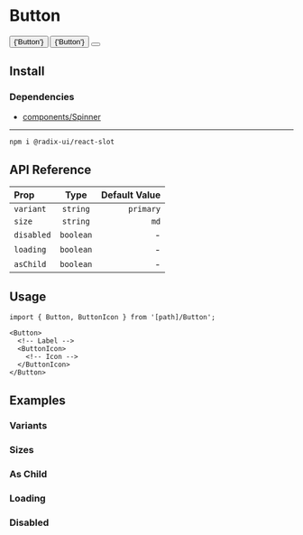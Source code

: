 
# Button

<Box>
  <div className="flex gap-4">
    <Button>
      {'Button'}
      <ButtonIcon>
        <ArrowRight />
      </ButtonIcon>
    </Button>
    <Button>{'Button'}</Button>
    <Button>
      <ButtonIcon>
        <ArrowRight />
      </ButtonIcon>
    </Button>
  </div>
</Box>

## Install

<FileSource path="@/foundations/components/Button" />

### Dependencies

- [components/Spinner](/components/spinner)

---

```bash copy
npm i @radix-ui/react-slot
```

## API Reference

| Prop       |   Type    | Default Value |
| :--------- | :-------: | ------------: |
| `variant`  | `string`  |     `primary` |
| `size`     | `string`  |          `md` |
| `disabled` | `boolean` |             - |
| `loading`  | `boolean` |             - |
| `asChild`  | `boolean` |             - |

## Usage

```tsx copy
import { Button, ButtonIcon } from '[path]/Button';
```

```tsx copy
<Button>
  <!-- Label -->
  <ButtonIcon>
    <!-- Icon -->
  </ButtonIcon>
</Button>
```

## Examples

### Variants

<ComponentPreview path="@/foundations/components/Button/examples/ButtonVariants" />

### Sizes

<ComponentPreview path="@/foundations/components/Button/examples/ButtonSizes" />

### As Child

<ComponentPreview path="@/foundations/components/Button/examples/ButtonAsChild" />

### Loading

<ComponentPreview path="@/foundations/components/Button/examples/ButtonLoading" />

### Disabled

<ComponentPreview path="@/foundations/components/Button/examples/ButtonDisabled" />
